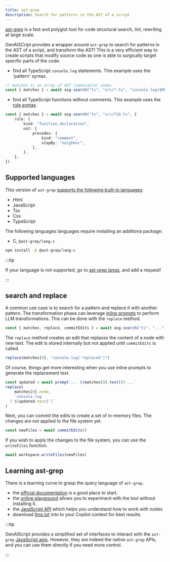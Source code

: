 ```yaml
---
title: ast-grep
description: Search for patterns in the AST of a script
---
```


[ast-grep](https://ast-grep.github.io/) is a fast and polyglot tool for code structural search, lint, rewriting at large scale.

GenAISCript provides a wrapper around `ast-grep` to search for patterns in the AST of a script,
and transform the AST! This is a very efficient way to create scripts that modify source code as one is able
to surgically target specific parts of the code.

- find all TypeScript `console.log` statements. This example uses the 'pattern' syntax.

```ts
// matches is an array of AST (immutable) nodes
const { matches } = await asg.search("ts", "src/*.ts", "console.log($META)")
```

- find all TypeScript functions without comments. This example uses the [rule syntax](https://ast-grep.github.io/reference/rule.html).

```ts
const { matches } = await asg.search("ts", "src/fib.ts", {
    rule: {
        kind: "function_declaration",
        not: {
            precedes: {
                kind: "comment",
                stopBy: "neighbor",
            },
        },
    },
})
```

## Supported languages

This version of `ast-grep` [supports the following built-in languages](https://ast-grep.github.io/reference/api.html#supported-languages):

- Html
- JavaScript
- Tsx
- Css
- TypeScript

The following languages languages require installing an additiona package:

- C, `@ast-grep/lang-c`

```sh
npm install -D @ast-grep/lang-c
```

:::tip

If your language is not supported, go to [ast-grep langs](https://github.com/ast-grep/langs/issues), and add a request!

:::

## search and replace

A common use case is to search for a pattern and replace it with another pattern. The transformation phase can leverage
[inline prompts](/genaiscript/reference/scripts/inline-prompts) to perform LLM transformations.
This can be done with the `replace` method.

```js
const { matches, replace, commitEdits } = await asg.search("ts", "...")
```

The `replace` method creates an edit that replaces the content of a node with new text.
The edit is stored internally but not applied until `commitEdits` is called.

```js
replace(matches[0], "console.log('replaced')")
```

Of course, things get more interesting when you use inline prompts to generate the replacement text.

```js wrap
const updated = await prompt`... ${matches[0].text()} ...`
replace(
    matches[0].node,
    `console.log
  ('${updated.text}')`
)
```

Next, you can commit the edits to create a set of in-memory files. The changes are not applied
to the file system yet.

```js
const newFiles = await commitEdits()
```

If you wish to apply the changes to the file system, you can use the `writeFiles` function.

```js
await workspace.writeFiles(newFiles)
```

## Learning ast-grep

There is a learning curve to grasp the query language of `ast-grep`.

- the [official documentation](https://ast-grep.github.io/docs/) is a good place to start.
- the [online playground](https://ast-grep.github.io/playground.html) allows you to experiment with the tool without installing it.
- the [JavaScript API](https://ast-grep.github.io/guide/api-usage/js-api.html#inspection) which helps you understand how to work with nodes
- download [llms.txt](https://ast-grep.github.io/llms-full.txt) into to your Copilot context for best results.

:::tip

GenAIScript provides a simplified set of interfaces to interact with the `ast-grep` [JavaScript apis](https://ast-grep.github.io/guide/api-usage/js-api.html).
However, they are indeed the native `ast-grep` APIs, and you can use them directly if you need more control.

:::
